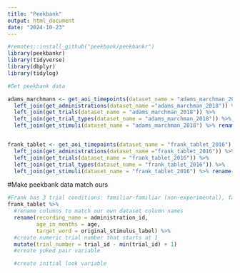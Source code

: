```yaml
---
title: "Peekbank"
output: html_document
date: "2024-10-23"
---
```


```r

#remotes::install_github("peekbank/peekbankr")
library(peekbankr)
library(tidyverse)
library(dbplyr)
library(tidylog)

```


```r

#Get peekbank data 

adams_marchmann <- get_aoi_timepoints(dataset_name = "adams_marchman_2018") %>%
  left_join(get_administrations(dataset_name ="adams_marchman_2018")) %>%
  left_join(get_trials(dataset_name = "adams_marchman_2018")) %>%
  left_join(get_trial_types(dataset_name = "adams_marchman_2018")) %>%
  left_join(get_stimuli(dataset_name = "adams_marchman_2018") %>% rename(target_id = stimulus_id)) 


frank_tablet <- get_aoi_timepoints(dataset_name = "frank_tablet_2016") %>%
  left_join(get_administrations(dataset_name ="frank_tablet_2016")) %>%
  left_join(get_trials(dataset_name = "frank_tablet_2016")) %>%
  left_join(get_trial_types(dataset_name = "frank_tablet_2016")) %>%
  left_join(get_stimuli(dataset_name = "frank_tablet_2016") %>% rename(target_id = stimulus_id)) 

```

#Make peekbank data match ours

```r

#Frank has 3 trial conditions: familiar-familiar (non-experimental), familiar-NOVEL, and FAMILIAR-novel (we assume where the child was asked to look at either the known or the novel word based on mutual exclusivity)
frank_tablet %>%
  #rename columns to match our own dataset column names
  rename(recording_name = administration_id,
         age_in_months = age,
         target_word = original_stimulus_label) %>% 
  #create numeric trial number that starts at 1
  mutate(trial_number = trial_id - min(trial_id) + 1) 
  #create yoked pair variable

  #create initial look variable


```



